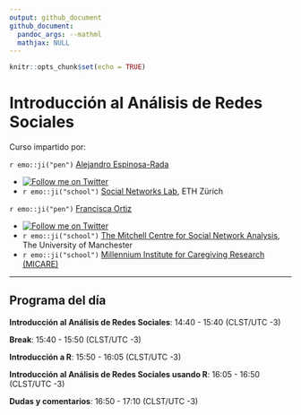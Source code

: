 ```yaml
---
output: github_document
github_document:
  pandoc_args: --mathml
  mathjax: NULL
---
```


```r
knitr::opts_chunk$set(echo = TRUE)
```


# Introducción al Análisis de Redes Sociales

Curso impartido por: 

`r emo::ji("pen")` [Alejandro Espinosa-Rada](https://github.com/anespinosa) 

- [![Follow me on Twitter](https://img.shields.io/badge/Follow me on Twitter-9cf.svg)](https://twitter.com/aespinosarada)
- `r emo::ji("school")` [Social Networks Lab](https://sn.ethz.ch), ETH Zürich

`r emo::ji("pen")` [Francisca Ortiz](https://www.research.manchester.ac.uk/portal/francisca.ortiz.html)

- [![Follow me on Twitter](https://img.shields.io/badge/Follow me on Twitter-9cf.svg)](https://twitter.com/FranciscaOrtizR)
- `r emo::ji("school")` [The Mitchell Centre for Social Network Analysis](https://www.socialsciences.manchester.ac.uk/mitchell-centre/), The University of Manchester
- `r emo::ji("school")` [Millennium Institute for Caregiving Research (MICARE)](https://www.micare.cl)


---

## Programa del día

**Introducción al Análisis de Redes Sociales**: 14:40 - 15:40 (CLST/UTC -3)

**Break**: 15:40 - 15:50 (CLST/UTC -3)

**Introducción a R**: 15:50 - 16:05 (CLST/UTC -3)

**Introducción al Análisis de Redes Sociales usando R**: 16:05 - 16:50 (CLST/UTC -3)

**Dudas y comentarios**: 16:50 - 17:10 (CLST/UTC -3)
